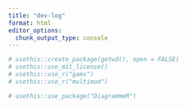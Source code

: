 ```yaml
---
title: "dev-log"
format: html
editor_options: 
  chunk_output_type: console
---
```


```r
# usethis::create_package(getwd(), open = FALSE)
# usethis::use_mit_license()
# usethis::use_r("gams")
# usethis::use_r("multimod")

```

```r
# usethis::use_package("DiagrammeR")

```

